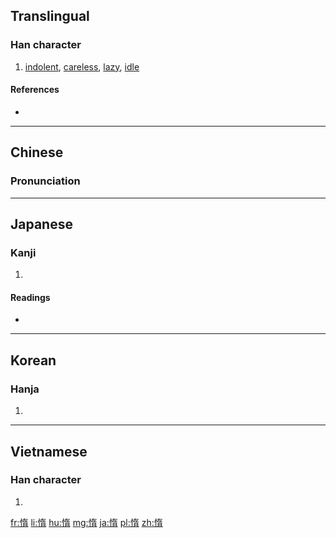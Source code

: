 ==Translingual==

===Han character===
{{Han char|rn=61|rad=心|as=09|sn=12|four=9402<sub>7</sub>|canj=心大一月 (PKMB)|ids=⿰[[忄]]⿱[[左]][[月]]}}

# [[indolent]], [[careless]], [[lazy]], [[idle]]

====References====
* {{Han ref|kx=0392.210|dkj=10855|dj=0728.070|hdz=42326.110|uh=60F0|ud=24816|bh=B46B|bd=46187}}

----

==Chinese==
{{zh-forms}}

===Pronunciation===
{{zh-pron
|m=duò
|c=do6
|mc=y
|oc=y
|cat=a
}}

----

==Japanese==

===Kanji===
{{ja-kanji|grade=c|rs=心09}}

# {{defn|lang=ja|sort=心09}}

====Readings====
* {{ja-readings|on=[[だ]] (da)|kun=[[おこたる]] (okotaru)}}

----

==Korean==

===Hanja===
{{ko-hanja|hangeul=타|eumhun=|rv=ta|mr=t'a|y=tha}}

# {{defn|lang=ko|sort=心09}}

----

==Vietnamese==

===Han character===
{{vi-readings|rs=心09| hanviet = [[đoạ]], [[noạ]]}}

# {{defn|lang=vi|sort=心09}}

[[fr:惰]]
[[li:惰]]
[[hu:惰]]
[[mg:惰]]
[[ja:惰]]
[[pl:惰]]
[[zh:惰]]